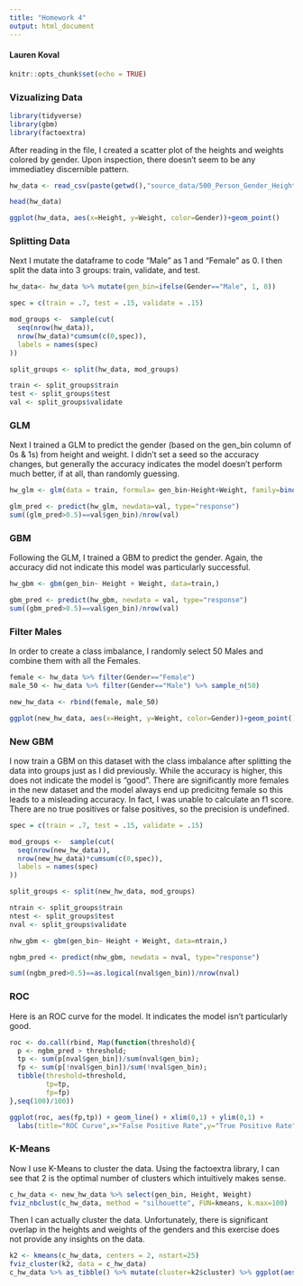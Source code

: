 ```yaml
---
title: "Homework 4"
output: html_document
---
```


#### Lauren Koval

```r
knitr::opts_chunk$set(echo = TRUE)
```


### Vizualizing Data


```r
library(tidyverse)
library(gbm)
library(factoextra)

```

After reading in the file, I created a scatter plot of the heights and weights colored by gender. Upon inspection, there doesn't seem to be any immediatley discernible pattern.

```r
hw_data <- read_csv(paste(getwd(),"source_data/500_Person_Gender_Height_Weight_Index.csv",sep="/"))

head(hw_data)

ggplot(hw_data, aes(x=Height, y=Weight, color=Gender))+geom_point()


```


### Splitting Data

Next I mutate the dataframe to code "Male" as 1 and "Female" as 0. I then split the data into 3 groups: train, validate, and test.

```r
hw_data<- hw_data %>% mutate(gen_bin=ifelse(Gender=="Male", 1, 0))

spec = c(train = .7, test = .15, validate = .15)

mod_groups <-  sample(cut(
  seq(nrow(hw_data)), 
  nrow(hw_data)*cumsum(c(0,spec)),
  labels = names(spec)
))

split_groups <- split(hw_data, mod_groups)

train <- split_groups$train
test <- split_groups$test
val <- split_groups$validate
```


### GLM
Next I trained a GLM to predict the gender (based on the gen_bin column of 0s & 1s) from height and weight. I didn't set a seed so the accuracy changes, but generally the accuracy indicates the model doesn't perform much better, if at all, than randomly guessing.

```r
hw_glm <- glm(data = train, formula= gen_bin~Height+Weight, family=binomial(link='logit'))

glm_pred <- predict(hw_glm, newdata=val, type="response")
sum((glm_pred>0.5)==val$gen_bin)/nrow(val)
```

### GBM
Following the GLM, I trained a GBM to predict the gender. Again, the accuracy did not indicate this model was particularly successful.

```r
hw_gbm <- gbm(gen_bin~ Height + Weight, data=train,)

gbm_pred <- predict(hw_gbm, newdata = val, type="response")
sum((gbm_pred>0.5)==val$gen_bin)/nrow(val)

```


### Filter Males

In order to create a class imbalance, I randomly select 50 Males and combine them with all the Females.

```r

female <- hw_data %>% filter(Gender=="Female")
male_50 <- hw_data %>% filter(Gender=="Male") %>% sample_n(50)

new_hw_data <- rbind(female, male_50)
```
```r
ggplot(new_hw_data, aes(x=Height, y=Weight, color=Gender))+geom_point()
```

### New GBM

I now train a GBM on this dataset with the class imbalance after splitting the data into groups just as I did previously. While the accuracy is higher, this does not indicate the model is "good". There are significantly more females in the new dataset and the model always end up predicitng female so this leads to a misleading accuracy. In fact, I was unable to calculate an f1 score. There are no true positives or false positives, so the precision is undefined.

```r
spec = c(train = .7, test = .15, validate = .15)

mod_groups <-  sample(cut(
  seq(nrow(new_hw_data)), 
  nrow(new_hw_data)*cumsum(c(0,spec)),
  labels = names(spec)
))

split_groups <- split(new_hw_data, mod_groups)

ntrain <- split_groups$train
ntest <- split_groups$test
nval <- split_groups$validate
```

```r
nhw_gbm <- gbm(gen_bin~ Height + Weight, data=ntrain,)

ngbm_pred <- predict(nhw_gbm, newdata = nval, type="response")

sum((ngbm_pred>0.5)==as.logical(nval$gen_bin))/nrow(nval)

```


### ROC

Here is an ROC curve for the model. It indicates the model isn't particularly good.

```r
roc <- do.call(rbind, Map(function(threshold){
  p <- ngbm_pred > threshold;
  tp <- sum(p[nval$gen_bin])/sum(nval$gen_bin);
  fp <- sum(p[!nval$gen_bin])/sum(!nval$gen_bin);
  tibble(threshold=threshold,
         tp=tp,
         fp=fp)
},seq(100)/100))

ggplot(roc, aes(fp,tp)) + geom_line() + xlim(0,1) + ylim(0,1) +
  labs(title="ROC Curve",x="False Positive Rate",y="True Positive Rate");
```


### K-Means

Now I use K-Means to cluster the data. Using the factoextra library, I can see that 2 is the optimal number of clusters which intuitively makes sense.

```r
c_hw_data <- new_hw_data %>% select(gen_bin, Height, Weight)
fviz_nbclust(c_hw_data, method = "silhouette", FUN=kmeans, k.max=100)
```

Then I can actually cluster the data. Unfortunately, there is significant overlap in the heights and weights of the genders and this exercise does not provide any insights on the data.

```r
k2 <- kmeans(c_hw_data, centers = 2, nstart=25) 
fviz_cluster(k2, data = c_hw_data)
c_hw_data %>% as_tibble() %>% mutate(cluster=k2$cluster) %>% ggplot(aes(Height, Weight, color=factor(cluster)))+geom_point()
```

